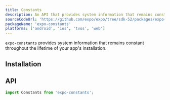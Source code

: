 ```yaml
---
title: Constants
description: An API that provides system information that remains constant throughout the lifetime of your app's installation.
sourceCodeUrl: 'https://github.com/expo/expo/tree/sdk-52/packages/expo-constants'
packageName: 'expo-constants'
platforms: ['android', 'ios', 'tvos', 'web']
---
```



`expo-constants` provides system information that remains constant throughout the lifetime of your app's installation.

## Installation

<APIInstallSection />

## API

```js
import Constants from 'expo-constants';
```

<APISection packageName="expo-constants" apiName="Constants" />

